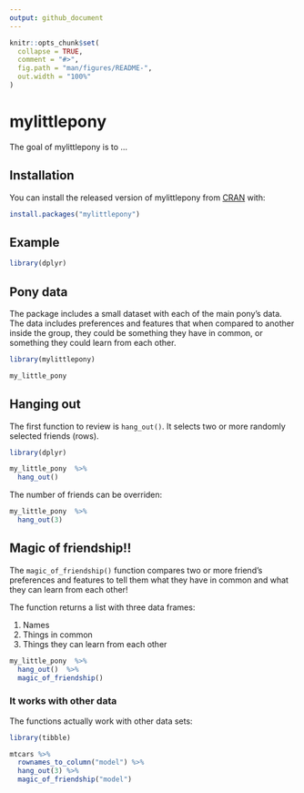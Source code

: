 ```yaml
---
output: github_document
---
```


<!-- README.md is generated from README.Rmd. Please edit that file -->

```r
knitr::opts_chunk$set(
  collapse = TRUE,
  comment = "#>",
  fig.path = "man/figures/README-",
  out.width = "100%"
)
```
# mylittlepony

The goal of mylittlepony is to ...

## Installation

You can install the released version of mylittlepony from [CRAN](https://CRAN.R-project.org) with:

``` r
install.packages("mylittlepony")
```

## Example
```r
library(dplyr)
```

## Pony data

The package includes a small dataset with each of the main pony's data.  The data includes preferences and features that when compared to another inside the group, they could be something they have in common, or something they could learn from each other.

```r
library(mylittlepony)

my_little_pony
```

## Hanging out

The first function to review is `hang_out()`. It selects two or more randomly selected friends (rows). 

```r
library(dplyr)

my_little_pony  %>%
  hang_out() 
```

The number of friends can be overriden:

```r
my_little_pony  %>%
  hang_out(3) 
```

## Magic of friendship!!

The `magic_of_friendship()` function compares two or more friend's preferences and features to tell them what they have in common and what they can learn from each other!

The function returns a list with three data frames:

1. Names
1. Things in common
1. Things they can learn from each other

```r
my_little_pony  %>%
  hang_out()  %>%
  magic_of_friendship()
```


### It works with other data 

The functions actually work with other data sets:

```r
library(tibble)

mtcars %>%
  rownames_to_column("model") %>%
  hang_out(3) %>%
  magic_of_friendship("model")
```




